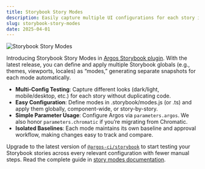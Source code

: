 ```yaml
---
title: Storybook Story Modes
description: Easily capture multiple UI configurations for each story in a single Argos build.
slug: storybook-story-modes
date: 2025-04-01
---
```


![Storybook Story Modes](/assets/changelogs/storybook-story-modes/storybook-story-modes.jpg)

Introducing Storybook Story Modes in [Argos Storybook plugin](https://argos-ci.com/docs/quickstart/storybook). With the latest release, you can define and apply multiple Storybook globals (e.g., themes, viewports, locales) as “modes,” generating separate snapshots for each mode automatically.

- **Multi-Config Testing**: Capture different looks (dark/light, mobile/desktop, etc.) for each story without duplicating code.
- **Easy Configuration**: Define modes in .storybook/modes.js (or .ts) and apply them globally, component-wide, or story-by-story.
- **Simple Parameter Usage**: Configure Argos via `parameters.argos`. We also honor `parameters.chromatic` if you’re migrating from Chromatic.
- **Isolated Baselines**: Each mode maintains its own baseline and approval workflow, making changes easy to track and compare.

Upgrade to the latest version of [`@argos-ci/storybook`](https://www.npmjs.com/package/@argos-ci/storybook) to start testing your Storybook stories across every relevant configuration with fewer manual steps. Read the complete guide in [story modes documentation](https://argos-ci.com/docs/storybook-story-modes).
